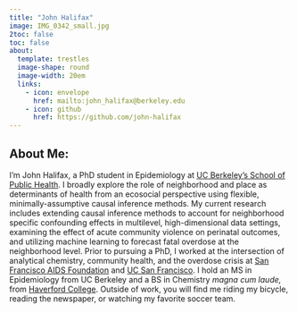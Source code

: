 ```yaml
---
title: "John Halifax"
image: IMG_0342_small.jpg
2toc: false
toc: false
about: 
  template: trestles
  image-shape: round
  image-width: 20em
  links:
    - icon: envelope
      href: mailto:john_halifax@berkeley.edu
    - icon: github
      href: https://github.com/john-halifax
---
```


## About Me:

I'm John Halifax, a PhD student in Epidemiology at [UC Berkeley’s School of Public Health](https://publichealth.berkeley.edu/). I broadly explore the role of neighborhood and place as determinants of health from an ecosocial perspective using flexible, minimally-assumptive causal inference methods. My current research includes extending causal inference methods to account for neighborhood specific confounding effects in multilevel, high-dimensional data settings, examining the effect of acute community violence on perinatal outcomes, and utilizing machine learning to forecast fatal overdose at the neighborhood level. Prior to pursuing a PhD, I worked at the intersection of analytical chemistry, community health, and the overdose crisis at [San Francisco AIDS Foundation](https://www.sfaf.org/) and [UC San Francisco](https://www.ucsf.edu/). I hold an MS in Epidemiology from UC Berkeley and a BS in Chemistry $\textit{magna cum laude,}$ from [Haverford College](https://www.haverford.edu/). Outside of work, you will find me riding my bicycle, reading the newspaper, or watching my favorite soccer team.
